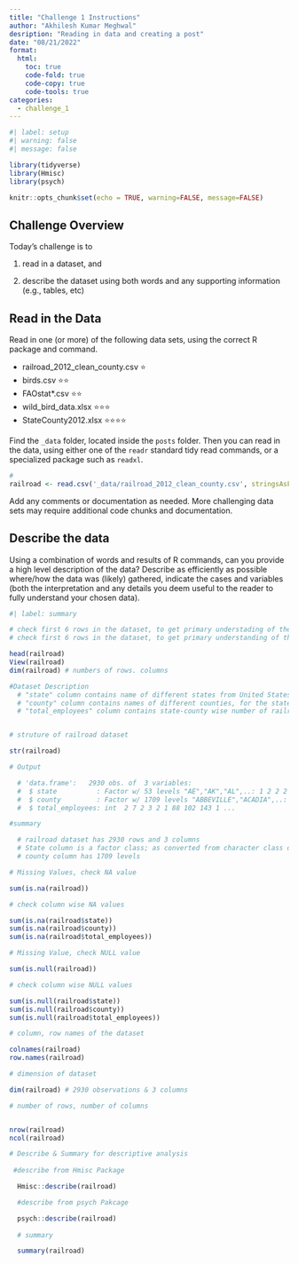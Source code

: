 ```yaml
---
title: "Challenge 1 Instructions"
author: "Akhilesh Kumar Meghwal"
desription: "Reading in data and creating a post"
date: "08/21/2022"
format:
  html:
    toc: true
    code-fold: true
    code-copy: true
    code-tools: true
categories:
  - challenge_1
---
```


```r
#| label: setup
#| warning: false
#| message: false

library(tidyverse)
library(Hmisc)
library(psych)

knitr::opts_chunk$set(echo = TRUE, warning=FALSE, message=FALSE)
```

## Challenge Overview

Today's challenge is to

1)  read in a dataset, and

2)  describe the dataset using both words and any supporting information (e.g., tables, etc)

## Read in the Data

Read in one (or more) of the following data sets, using the correct R package and command.

-   railroad_2012_clean_county.csv ⭐
-   birds.csv ⭐⭐
-   FAOstat\*.csv ⭐⭐
-   wild_bird_data.xlsx ⭐⭐⭐
-   StateCounty2012.xlsx ⭐⭐⭐⭐

Find the `_data` folder, located inside the `posts` folder. Then you can read in the data, using either one of the `readr` standard tidy read commands, or a specialized package such as `readxl`.

```r
# 
railroad <- read.csv('_data/railroad_2012_clean_county.csv', stringsAsFactors = TRUE, header = TRUE)


```

Add any comments or documentation as needed. More challenging data sets may require additional code chunks and documentation.

## Describe the data

Using a combination of words and results of R commands, can you provide a high level description of the data? Describe as efficiently as possible where/how the data was (likely) gathered, indicate the cases and variables (both the interpretation and any details you deem useful to the reader to fully understand your chosen data).

```r
#| label: summary

# check first 6 rows in the dataset, to get primary understading of the dataset structure
# check first 6 rows in the dataset, to get primary understanding of the dataframe structure

head(railroad)
View(railroad)
dim(railroad) # numbers of rows. columns

#Dataset Description
  # "state" column contains name of different states from United States of America in upper case, abbreviated format
  # "county" column contains names of different counties, for the states in 'state' column, in upper case format
  # "total_employees" column contains state-county wise number of railroad employees.


# struture of railroad dataset

str(railroad)

# Output

  # 'data.frame':	2930 obs. of  3 variables:
  #  $ state          : Factor w/ 53 levels "AE","AK","AL",..: 1 2 2 2 2 2 2 3 3 3 ...
  #  $ county         : Factor w/ 1709 levels "ABBEVILLE","ACADIA",..: 44 33 524 794 963 1415 1417 78 85 95 ...
  #  $ total_employees: int  2 7 2 3 2 1 88 102 143 1 ...

#summary

  # railroad dataset has 2930 rows and 3 columns
  # State column is a factor class; as converted from character class during file read command read.csv() and it has 53 levels.
  # county column has 1709 levels

# Missing Values, check NA value

sum(is.na(railroad))

# check column wise NA values

sum(is.na(railroad$state))
sum(is.na(railroad$county))
sum(is.na(railroad$total_employees))

# Missing Value, check NULL value

sum(is.null(railroad))

# check column wise NULL values

sum(is.null(railroad$state))
sum(is.null(railroad$county))
sum(is.null(railroad$total_employees))

# column, row names of the dataset

colnames(railroad)
row.names(railroad)

# dimension of dataset

dim(railroad) # 2930 observations & 3 columns

# number of rows, number of columns


nrow(railroad)
ncol(railroad)

# Describe & Summary for descriptive analysis
 
 #describe from Hmisc Package

  Hmisc::describe(railroad)

  #describe from psych Pakcage

  psych::describe(railroad)
  
  # summary

  summary(railroad)


```